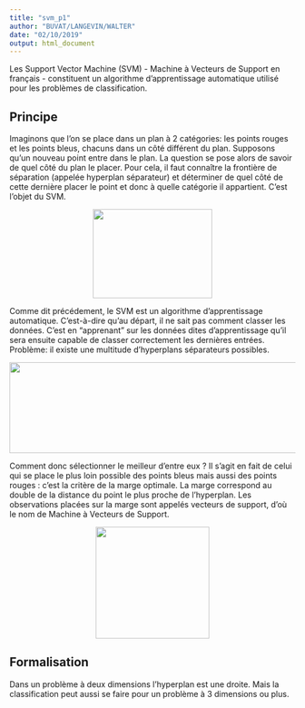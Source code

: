 ```yaml
---
title: "svm_p1"
author: "BUVAT/LANGEVIN/WALTER"
date: "02/10/2019"
output: html_document
---
```


Les Support Vector Machine (SVM) - Machine à Vecteurs de Support en français - constituent un algorithme d’apprentissage automatique utilisé pour les problèmes de classification. 

## Principe
Imaginons que l’on se place dans un plan à 2 catégories: les points rouges et les points bleus, chacuns dans un côté différent du plan. Supposons qu'un nouveau point entre dans le plan. La question se pose alors de savoir de quel côté du plan le placer. Pour cela, il faut connaître la frontière de séparation (appelée hyperplan séparateur) et déterminer de quel côté de cette dernière placer le point et donc à quelle catégorie il appartient. C'est l'objet du SVM.

<center><img src="image1.png" style="position: relative; width: 210px; height: 157px"  /></center>

Comme dit précédement, le SVM est un algorithme d'apprentissage automatique. C'est-à-dire qu'au départ, il ne sait pas comment classer les données. C'est en "apprenant" sur les données dites d'apprentissage qu'il sera ensuite capable de classer correctement les dernières entrées.  
Problème: il existe une multitude d'hyperplans séparateurs possibles.

<center><img src="image2.png" style="position: relative; width: 763px; height: 160px"  /></center>

Comment donc sélectionner le meilleur d'entre eux ? Il s'agit en fait de celui qui se place le plus loin possible des points bleus mais aussi des points rouges : c’est la critère de la marge optimale. La marge correspond au double de la distance du point le plus proche de l’hyperplan. Les observations placées sur la marge sont appelés vecteurs de support, d'où le nom de Machine à Vecteurs de Support.

<center><img src="image3.jpg" style="position: relative; width: 200px; height: 197px"  /></center>

## Formalisation
Dans un problème à deux dimensions l'hyperplan est une droite. Mais la classification peut aussi se faire pour un problème à 3 dimensions ou plus.